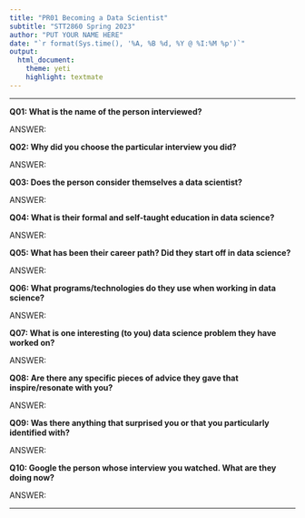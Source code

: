 ```yaml
---
title: "PR01 Becoming a Data Scientist"
subtitle: "STT2860 Spring 2023"
author: "PUT YOUR NAME HERE"
date: "`r format(Sys.time(), '%A, %B %d, %Y @ %I:%M %p')`"
output: 
  html_document: 
    theme: yeti
    highlight: textmate
---
```

<hr>

**Q01: What is the name of the person interviewed?**

ANSWER:

**Q02: Why did you choose the particular interview you did?**

ANSWER:

**Q03: Does the person consider themselves a data scientist?**

ANSWER:

**Q04: What is their formal and self-taught education in data science?**

ANSWER:

**Q05: What has been their career path? Did they start off in data science?**

ANSWER:

**Q06: What programs/technologies do they use when working in data science?**

ANSWER:

**Q07: What is one interesting (to you) data science problem they have worked on?**

ANSWER:

**Q08: Are there any specific pieces of advice they gave that inspire/resonate with you?**

ANSWER:

**Q09: Was there anything that surprised you or that you particularly identified with?**

ANSWER:

**Q10: Google the person whose interview you watched. What are they doing now?**

ANSWER:

<hr>


